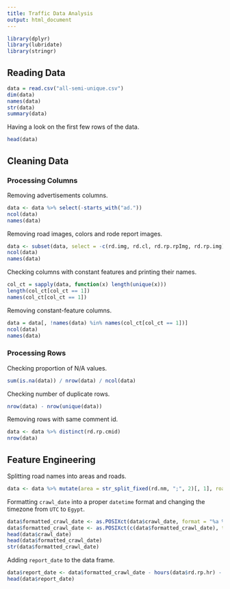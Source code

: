 ```yaml
---
title: Traffic Data Analysis
output: html_document
---
```


```r
library(dplyr)
library(lubridate)
library(stringr)
```

## Reading Data

```r
data = read.csv("all-semi-unique.csv")
dim(data)
names(data)
str(data)
summary(data)
```

Having a look on the first few rows of the data.

```r
head(data)
```

## Cleaning Data

### Processing Columns

Removing advertisements columns.

```r
data <- data %>% select(-starts_with("ad."))
ncol(data)
names(data)
```

Removing road images, colors and rode report images.

```r
data <- subset(data, select = -c(rd.img, rd.cl, rd.rp.rpImg, rd.rp.img))
ncol(data)
names(data)
```

Checking columns with constant features and printing their names.

```r
col_ct = sapply(data, function(x) length(unique(x)))
length(col_ct[col_ct == 1])
names(col_ct[col_ct == 1])
```

Removing constant-feature columns.

```r
data = data[, !names(data) %in% names(col_ct[col_ct == 1])]
ncol(data)
names(data)
```

### Processing Rows

Checking proportion of N/A values.

```r
sum(is.na(data)) / nrow(data) / ncol(data)
```

Checking number of duplicate rows.

```r
nrow(data) - nrow(unique(data))
```

Removing rows with same comment id.

```r
data <- data %>% distinct(rd.rp.cmid)
nrow(data)
```

## Feature Engineering

Splitting road names into areas and roads.

```r
data <- data %>% mutate(area = str_split_fixed(rd.nm, ";", 2)[, 1], road = str_split_fixed(rd.nm, ";", 2)[, 2])
```

Formatting `crawl_date` into a proper `datetime` format and changing the timezone from `UTC` to `Egypt`.

```r
data$formatted_crawl_date <- as.POSIXct(data$crawl_date, format = "%a %b %d %T UTC %Y", tz = "UTC")
data$formatted_crawl_date <- as.POSIXct(c(data$formatted_crawl_date), tz = "Egypt")
head(data$crawl_date)
head(data$formatted_crawl_date)
str(data$formatted_crawl_date)
```

Adding `report_date` to the data frame.

```r
data$report_date <- data$formatted_crawl_date - hours(data$rd.rp.hr) - minutes(data$rd.rp.mn)
head(data$report_date)
```